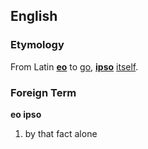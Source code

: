 ==English==
===Etymology===
From Latin '''[[eo]]''' to [[go]], '''[[ipso]]''' [[itself]].
===Foreign Term===
'''eo ipso'''
# by that fact alone